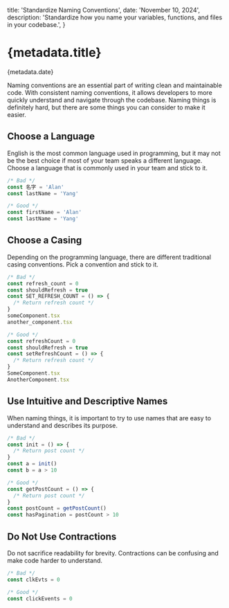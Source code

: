 
  title: 'Standardize Naming Conventions',
  date: 'November 10, 2024',
  description:
    'Standardize how you name your variables, functions, and files in your codebase.',
}

# {metadata.title}

<Date>{metadata.date}</Date>

Naming conventions are an essential part of writing clean and maintainable code. With consistent naming conventions, it allows developers to more quickly understand and navigate through the codebase. Naming things is definitely hard, but there are some things you can consider to make it easier.

## Choose a Language

English is the most common language used in programming, but it may not be the best choice if most of your team speaks a different language. Choose a language that is commonly used in your team and stick to it.

```ts title="language.ts"
/* Bad */
const 名字 = 'Alan'
const lastName = 'Yang'

/* Good */
const firstName = 'Alan'
const lastName = 'Yang'
```

## Choose a Casing

Depending on the programming language, there are different traditional casing conventions. Pick a convention and stick to it.

```ts title="casing.ts"
/* Bad */
const refresh_count = 0
const shouldRefresh = true
const SET_REFRESH_COUNT = () => {
  /* Return refresh count */
}
someComponent.tsx
another_component.tsx

/* Good */
const refreshCount = 0
const shouldRefresh = true
const setRefreshCount = () => {
  /* Return refresh count */
}
SomeComponent.tsx
AnotherComponent.tsx
```

## Use Intuitive and Descriptive Names

When naming things, it is important to try to use names that are easy to understand and describes its purpose.

```ts title="descriptive-names.ts"
/* Bad */
const init = () => {
  /* Return post count */
}
const a = init()
const b = a > 10

/* Good */
const getPostCount = () => {
  /* Return post count */
}
const postCount = getPostCount()
const hasPagination = postCount > 10
```

## Do Not Use Contractions

Do not sacrifice readability for brevity. Contractions can be confusing and make code harder to understand.

```ts title="contractions.ts"
/* Bad */
const clkEvts = 0

/* Good */
const clickEvents = 0
```

